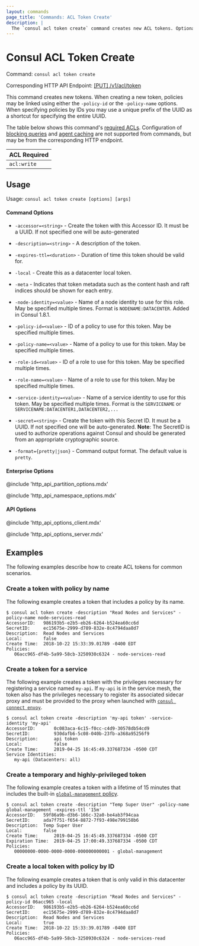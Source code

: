 ```yaml
---
layout: commands
page_title: 'Commands: ACL Token Create'
description: |
  The `consul acl token create` command creates new ACL tokens. Optional arguments can set TTL duration and attach new tokens to existing policies and roles.
---
```


# Consul ACL Token Create

Command: `consul acl token create`

Corresponding HTTP API Endpoint: [\[PUT\] /v1/acl/token](/api-docs/acl/tokens#create-a-token)

This command creates new tokens. When creating a new token, policies may be linked using
either the `-policy-id` or the `-policy-name` options. When specifying policies by IDs you
may use a unique prefix of the UUID as a shortcut for specifying the entire UUID.

The table below shows this command's [required ACLs](/api-docs/api-structure#authentication). Configuration of
[blocking queries](/api-docs/features/blocking) and [agent caching](/api-docs/features/caching)
are not supported from commands, but may be from the corresponding HTTP endpoint.

| ACL Required |
| ------------ |
| `acl:write`  |

## Usage

Usage: `consul acl token create [options] [args]`

#### Command Options

- `-accessor=<string>` - Create the token with this Accessor ID. It must be a UUID. If not
  specified one will be auto-generated

- `-description=<string>` - A description of the token.

- `-expires-ttl=<duration>` - Duration of time this token should be valid for.

- `-local` - Create this as a datacenter local token.

- `-meta` - Indicates that token metadata such as the content hash and raft indices should be shown
  for each entry.

- `-node-identity=<value>` - Name of a node identity to use for this role. May
  be specified multiple times. Format is `NODENAME:DATACENTER`. Added in Consul
  1.8.1.

- `-policy-id=<value>` - ID of a policy to use for this token. May be specified multiple times.

- `-policy-name=<value>` - Name of a policy to use for this token. May be specified multiple times.

- `-role-id=<value>` - ID of a role to use for this token. May be specified multiple times.

- `-role-name=<value>` - Name of a role to use for this token. May be specified multiple times.

- `-service-identity=<value>` - Name of a service identity to use for this
  token. May be specified multiple times. Format is the `SERVICENAME` or
  `SERVICENAME:DATACENTER1,DATACENTER2,...`

- `-secret=<string>` - Create the token with this Secret ID. It must be a UUID. If not
  specified one will be auto-generated.
  **Note**: The SecretID is used to authorize operations against Consul and should
  be generated from an appropriate cryptographic source.

- `-format={pretty|json}` - Command output format. The default value is `pretty`.

#### Enterprise Options

@include 'http_api_partition_options.mdx'

@include 'http_api_namespace_options.mdx'

#### API Options

@include 'http_api_options_client.mdx'

@include 'http_api_options_server.mdx'

## Examples

The following examples describe how to create ACL tokens for common scenarios.

### Create a token with policy by name

The following example creates a token that includes a policy by its name.

```shell-session
$ consul acl token create -description "Read Nodes and Services" -policy-name node-services-read
AccessorID:   986193b5-e2b5-eb26-6264-b524ea60cc6d
SecretID:     ec15675e-2999-d789-832e-8c4794daa8d7
Description:  Read Nodes and Services
Local:        false
Create Time:  2018-10-22 15:33:39.01789 -0400 EDT
Policies:
   06acc965-df4b-5a99-58cb-3250930c6324 - node-services-read
```

### Create a token for a service

The following example creates a token with the privileges necessary
for registering a service named `my-api`.
If `my-api` is in the service mesh, the token also has the privileges necessary
to register its associated sidecar proxy and must be provided to the proxy when
launched with [`consul connect envoy`](/consul/commands/connect/envoy#sidecar-proxy-with-acls-enabled).

```shell-session
$ consul acl token create -description 'my-api token' -service-identity 'my-api'
AccessorID:       0c083aca-6c15-f0cc-c4d9-30578db54cd9
SecretID:         930dafb6-5c08-040b-23fb-a368a95256f9
Description:      api token
Local:            false
Create Time:      2019-04-25 16:45:49.337687334 -0500 CDT
Service Identities:
   my-api (Datacenters: all)
```

### Create a temporary and highly-privileged token

The following example creates a token with a lifetime of 15 minutes that
includes the built-in [`global-management` policy](/consul/docs/security/acl/acl-policies#global-management).

```shell-session
$ consul acl token create -description "Temp Super User" -policy-name global-management -expires-ttl '15m'
AccessorID:   59f86a9b-d3b6-166c-32a0-be4ab3f94caa
SecretID:     ada7f751-f654-8872-7f93-498e799158b6
Description:  Temp Super User
Local:        false
Create Time:      2019-04-25 16:45:49.337687334 -0500 CDT
Expiration Time:  2019-04-25 17:00:49.337687334 -0500 CDT
Policies:
   00000000-0000-0000-0000-000000000001 - global-management
```

### Create a local token with policy by ID

The following example creates a token that is only valid in this datacenter
and includes a policy by its UUID.

```shell-session
$ consul acl token create -description "Read Nodes and Services" -policy-id 06acc965 -local
AccessorID:   986193b5-e2b5-eb26-6264-b524ea60cc6d
SecretID:     ec15675e-2999-d789-832e-8c4794daa8d7
Description:  Read Nodes and Services
Local:        true
Create Time:  2018-10-22 15:33:39.01789 -0400 EDT
Policies:
   06acc965-df4b-5a99-58cb-3250930c6324 - node-services-read
```
